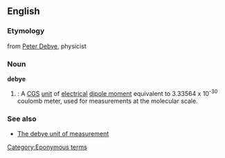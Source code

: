 ==English==

===Etymology===
from [[w:Peter Debye|Peter Debye]], physicist

===Noun===
'''debye'''
# {{physics}}: A [[CGS]] [[unit]] of [[electrical]] [[dipole moment]] equivalent to 3.33564 x 10<sup>-30</sup> coulomb meter, used for measurements at the molecular scale.

===See also===
*[http://www.unc.edu/~rowlett/units/dictD.html#debye The debye unit of measurement]

[[Category:Eponymous terms]]